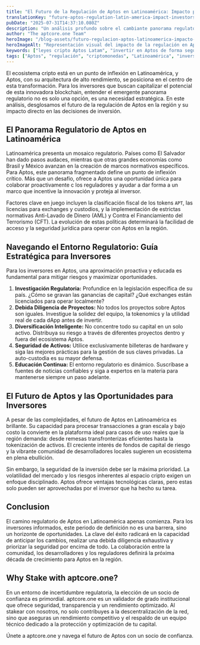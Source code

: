 ```yaml
---
title: "El Futuro de la Regulación de Aptos en Latinoamérica: Impacto para los Inversores"
translationKey: "future-aptos-regulation-latin-america-impact-investors"
pubDate: "2025-07-31T14:37:10.080Z"
description: "Un análisis profundo sobre el cambiante panorama regulatorio de Aptos en Latinoamérica. Descubre cómo las nuevas leyes pueden impactar tus inversiones en APT y qué estrategias adoptar para navegar con éxito este nuevo territorio."
author: "The aptcore.one Team"
heroImage: "/blog-assets/futuro-regulacion-aptos-latinoamerica-impacto-inversores.jpg"
heroImageAlt: "Representación visual del impacto de la regulación en Aptos en Latinoamérica."
keywords: ["leyes cripto Aptos Latam", "invertir en Aptos de forma segura", "futuro regulatorio APT", "riesgos de invertir en Aptos", "regulación blockchain en México", "adopción de Aptos en Colombia", "perspectivas APT Argentina"]
tags: ["Aptos", "regulación", "criptomonedas", "Latinoamérica", "inversión", "blockchain", "AML", "seguridad"]
---
```


El ecosistema cripto está en un punto de inflexión en Latinoamérica, y Aptos, con su arquitectura de alto rendimiento, se posiciona en el centro de esta transformación. Para los inversores que buscan capitalizar el potencial de esta innovadora blockchain, entender el emergente panorama regulatorio no es solo una opción, es una necesidad estratégica. En este análisis, desglosamos el futuro de la regulación de Aptos en la región y su impacto directo en las decisiones de inversión.

## El Panorama Regulatorio de Aptos en Latinoamérica

Latinoamérica presenta un mosaico regulatorio. Países como El Salvador han dado pasos audaces, mientras que otras grandes economías como Brasil y México avanzan en la creación de marcos normativos específicos. Para Aptos, este panorama fragmentado define un punto de inflexión crítico. Más que un desafío, ofrece a Aptos una oportunidad única para colaborar proactivamente с los reguladores y ayudar a dar forma a un marco que incentive la innovación y proteja al inversor.

Factores clave en juego incluyen la clasificación fiscal de los tokens `APT`, las licencias para exchanges y custodios, y la implementación de estrictas normativas Anti-Lavado de Dinero (AML) y Contra el Financiamiento del Terrorismo (CFT). La evolución de estas políticas determinará la facilidad de acceso y la seguridad jurídica para operar con Aptos en la región.

## Navegando el Entorno Regulatorio: Guía Estratégica para Inversores

Para los inversores en Aptos, una aproximación proactiva y educada es fundamental para mitigar riesgos y maximizar oportunidades.
1.  **Investigación Regulatoria:** Profundice en la legislación específica de su país. ¿Cómo se gravan las ganancias de capital? ¿Qué exchanges están licenciados para operar localmente?
2.  **Debida Diligencia de Proyectos:** No todos los proyectos sobre Aptos son iguales. Investigue la solidez del equipo, la tokenomics y la utilidad real de cada dApp antes de invertir.
3.  **Diversificación Inteligente:** No concentre todo su capital en un solo activo. Distribuya su riesgo a través de diferentes proyectos dentro y fuera del ecosistema Aptos.
4.  **Seguridad de Activos:** Utilice exclusivamente billeteras de hardware y siga las mejores prácticas para la gestión de sus claves privadas. La auto-custodia es su mayor defensa.
5.  **Educación Continua:** El entorno regulatorio es dinámico. Suscríbase a fuentes de noticias confiables y siga a expertos en la materia para mantenerse siempre un paso adelante.

## El Futuro de Aptos y las Oportunidades para Inversores

A pesar de las complejidades, el futuro de Aptos en Latinoamérica es brillante. Su capacidad para procesar transacciones a gran escala y bajo costo la convierte en la plataforma ideal para casos de uso reales que la región demanda: desde remesas transfronterizas eficientes hasta la tokenización de activos. El creciente interés de fondos de capital de riesgo y la vibrante comunidad de desarrolladores locales sugieren un ecosistema en plena ebullición.

Sin embargo, la seguridad de la inversión debe ser la máxima prioridad. La volatilidad del mercado y los riesgos inherentes al espacio cripto exigen un enfoque disciplinado. Aptos ofrece ventajas tecnológicas claras, pero estas solo pueden ser aprovechadas por el inversor que ha hecho su tarea.

## Conclusion

El camino regulatorio de Aptos en Latinoamérica apenas comienza. Para los inversores informados, este periodo de definición no es una barrera, sino un horizonte de oportunidades. La clave del éxito radicará en la capacidad de anticipar los cambios, realizar una debida diligencia exhaustiva y priorizar la seguridad por encima de todo. La colaboración entre la comunidad, los desarrolladores y los reguladores definirá la próxima década de crecimiento para Aptos en la región.

## Why Stake with aptcore.one?

En un entorno de incertidumbre regulatoria, la elección de un socio de confianza es primordial. aptcore.one es un validador de grado institucional que ofrece seguridad, transparencia y un rendimiento optimizado. Al stakear con nosotros, no solo contribuyes a la descentralización de la red, sino que aseguras un rendimiento competitivo y el respaldo de un equipo técnico dedicado a la protección y optimización de tu capital.

Únete a aptcore.one y navega el futuro de Aptos con un socio de confianza.

